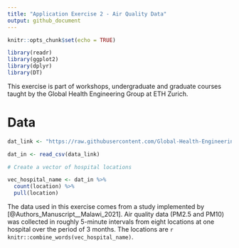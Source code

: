 ```yaml
---
title: "Application Exercise 2 - Air Quality Data"
output: github_document
---
```


```r
knitr::opts_chunk$set(echo = TRUE)
```

```r

library(readr)
library(ggplot2)
library(dplyr)
library(DT)

```

This exercise is part of workshops, undergraduate and graduate courses taught by the Global Health Engineering Group at ETH Zurich. 



# Data

```r

dat_link <- "https://raw.githubusercontent.com/Global-Health-Engineering/manuscript-hospital-air-quality/main/data/intermediate/malawi-hospitals-air-quality.csv"

dat_in <- read_csv(data_link)

# Create a vector of hospital locations

vec_hospital_name <- dat_in %>% 
  count(location) %>% 
  pull(location)

```

The data used in this exercise comes from a study implemented by [@Authors_Manuscript__Malawi_2021]. Air quality data (PM2.5 and PM10) was collected in roughly 5-minute intervals from eight locations at one hospital over the period of 3 months. The locations are `r knitr::combine_words(vec_hospital_name)`.

